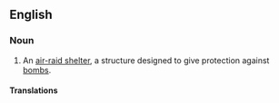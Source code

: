 ==English==

===Noun===
{{en-noun|sg=[[bomb]] [[shelter]]}}

# An [[air-raid shelter]], a structure designed to give protection against [[bomb]]s.

====Translations====
{{trans-see|air-raid shelter}}